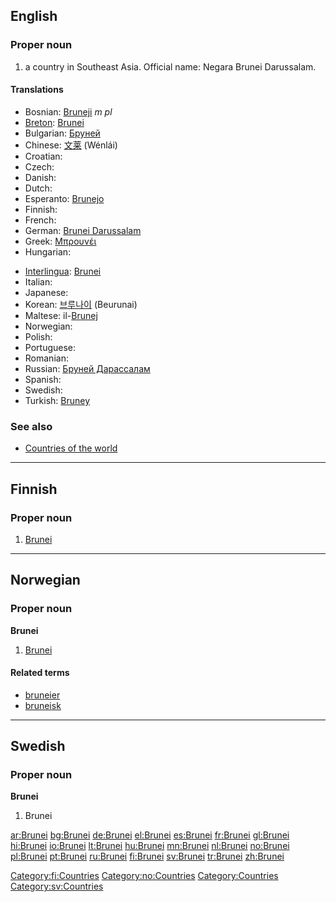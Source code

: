 ==English==
{{wikipedia}}

===Proper noun===
{{en-proper noun}}

# a country in Southeast Asia. Official name: Negara Brunei Darussalam.

====Translations====
{{top}}
* Bosnian: [[Bruneji]] ''m pl''
* [[Breton]]: [[Brunei]]
* Bulgarian: [[Бруней]]
* Chinese: [[文莱]] (Wénlái)
* Croatian: {{t-|hr|Brunej|m}}
* Czech: {{t+|cs|Brunej|f}}
* Danish: {{t-|da|Brunei}}
* Dutch: {{t+|nl|Brunei}}
* Esperanto: [[Brunejo]]
* Finnish: {{t+|fi|Brunei}}
* French: {{t+|fr|Brunei}}
* German: [[Brunei Darussalam]]
* Greek: [[Μπρουνέι]]
* Hungarian: {{t+|hu|Brunei}}
{{mid}}
* [[Interlingua]]: [[Brunei]]
* Italian: {{t-|it|Brunei}}
* Japanese: {{t+|ja|ブルネイ|tr=burunei|sc=Jpan}}
* Korean: [[브루나이]] (Beurunai)
* Maltese: il-[[Brunej]]
* Norwegian: {{t+|no|Brunei}}
* Polish: {{t+|pl|Brunei}}
* Portuguese: {{t+|pt|Brunei}}
* Romanian: {{t-|ro|Brunei}}
* Russian: [[Бруней Дарассалам]]
* Spanish: {{t+|es|Brunéi}}
* Swedish: {{t+|sv|Brunei}}
* Turkish: [[Bruney]]
{{bottom}}

===See also===
*[[Countries of the world]]

----

==Finnish==
{{wikipedia|lang=fi}}

===Proper noun===
{{fi-noun|proper=true}}

# [[#English|Brunei]]

[[Category:fi:Countries]]

----

==Norwegian==

===Proper noun===
'''Brunei'''

# [[#English|Brunei]]

====Related terms====
*[[bruneier]]
*[[bruneisk]]

[[Category:no:Countries]]

----

==Swedish==

===Proper noun===
'''Brunei'''

# Brunei

[[Category:Countries]]
[[Category:sv:Countries]]

[[ar:Brunei]]
[[bg:Brunei]]
[[de:Brunei]]
[[el:Brunei]]
[[es:Brunei]]
[[fr:Brunei]]
[[gl:Brunei]]
[[hi:Brunei]]
[[io:Brunei]]
[[lt:Brunei]]
[[hu:Brunei]]
[[mn:Brunei]]
[[nl:Brunei]]
[[no:Brunei]]
[[pl:Brunei]]
[[pt:Brunei]]
[[ru:Brunei]]
[[fi:Brunei]]
[[sv:Brunei]]
[[tr:Brunei]]
[[zh:Brunei]]